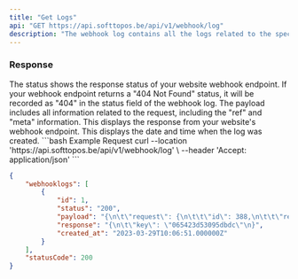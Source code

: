 ```yaml
---
title: "Get Logs"
api: "GET https://api.softtopos.be/api/v1/webhook/log"
description: "The webhook log contains all the logs related to the specified website. Each webhook log includes status, response, and payload"
---
```


### Response

<ResponseField name="status" type="string">
    The status shows the response status of your website webhook endpoint. If your webhook endpoint returns a "404 Not Found" status, it will be recorded as "404" in the status field of the webhook log.
</ResponseField>

<ResponseField name="payload" type="array">
    The payload includes all information related to the request, including the "ref" and "meta" information.
</ResponseField>

<ResponseField name="response" type="string">
    This displays the response from your website's webhook endpoint.
</ResponseField>

<ResponseField name="created_at" type="datetime">
    This displays the date and time when the log was created.
</ResponseField>

<RequestExample>
```bash Example Request
curl --location 'https://api.softtopos.be/api/v1/webhook/log' \
--header 'Accept: application/json'
```
</RequestExample>

<ResponseExample>

```json Response
{
    "webhooklogs": [
        {
            "id": 1,
            "status": "200",
            "payload": "{\n\t\"request\": {\n\t\t\"id\": 388,\n\t\t\"ref\": \"payref-0003\",\n\t\t\"trx\": \"\",\n\t\t\"meta\": \"[]\",\n\t\t\"paid\": false,\n\t\t\"uuid\": \"ba02ec69-7606-4ed3-b2c0-2dbe19e31665\",\n\t\t\"faild\": true,\n\t\t\"amount\": 0.01,\n\t\t\"cancel\": false,\n\t\t\"commission\": 0.0001\n\t}\n}",
            "response": "{\n\t\"key\": \"065423d53095dbdc\"\n}",
            "created_at": "2023-03-29T10:06:51.000000Z"
        }
	],
    "statusCode": 200
}
```

</ResponseExample>